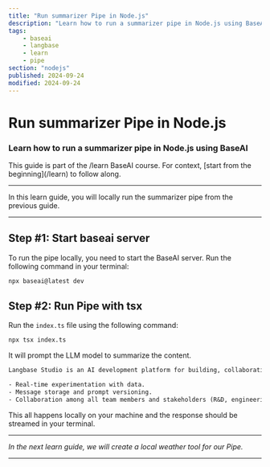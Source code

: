 ```yaml
---
title: "Run summarizer Pipe in Node.js"
description: "Learn how to run a summarizer pipe in Node.js using BaseAI."
tags:
    - baseai
    - langbase
    - learn
    - pipe
section: "nodejs"
published: 2024-09-24
modified: 2024-09-24
---
```


# Run summarizer Pipe in Node.js

### Learn how to run a summarizer pipe in Node.js using BaseAI

<Note sub="/learn">
This guide is part of the /learn BaseAI course. For context, [start from the beginning](/learn) to follow along.
</Note>

---

In this learn guide, you will locally run the summarizer pipe from the previous guide.

---

## Step #1: Start baseai server

To run the pipe locally, you need to start the BaseAI server. Run the following command in your terminal:

```bash
npx baseai@latest dev
```

## Step #2: Run Pipe with tsx

Run the `index.ts` file using the following command:

```bash
npx tsx index.ts
```

It will prompt the LLM model to summarize the content.

```txt
Langbase Studio is an AI development platform for building, collaborating, and deploying AI pipes. Key features include:

- Real-time experimentation with data.
- Message storage and prompt versioning.
- Collaboration among all team members and stakeholders (R&D, engineering, product, marketing).
```

This all happens locally on your machine and the response should be streamed in your terminal.

---

_In the next learn guide, we will create a local weather tool for our Pipe._

---
